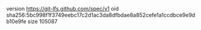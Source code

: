 version https://git-lfs.github.com/spec/v1
oid sha256:5bc998f1f3749eebc17c2d1ac3da8dfbdae8a852cefe1a1ccdbce9e9db10e9fe
size 105087
